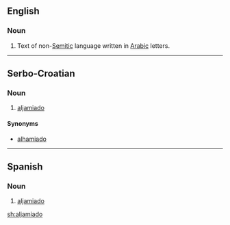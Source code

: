 ==English==
{{wikipedia|Aljamiado}}

===Noun===
{{en-noun|-}}

# Text of non-[[Semitic]] language written in [[Arabic]] letters.

----

==Serbo-Croatian==

===Noun===
{{sh-noun|r|g=m|аљамиадо}}

# [[#English|aljamiado]]

====Synonyms====
* [[alhamiado#Serbo-Croatian|alhamiado]]

----
==Spanish==

===Noun===
{{es-noun|m}}

# [[#English|aljamiado]]

[[sh:aljamiado]]
